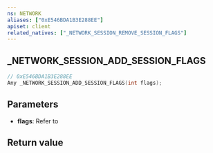 ```yaml
---
ns: NETWORK
aliases: ["0xE546BDA1B3E288EE"]
apiset: client
related_natives: ["_NETWORK_SESSION_REMOVE_SESSION_FLAGS"]
---
```

## _NETWORK_SESSION_ADD_SESSION_FLAGS

```c
// 0xE546BDA1B3E288EE
Any _NETWORK_SESSION_ADD_SESSION_FLAGS(int flags);
```

## Parameters
* **flags**: Refer to <EmbeddedEnum name="eSessionFlags" />

## Return value